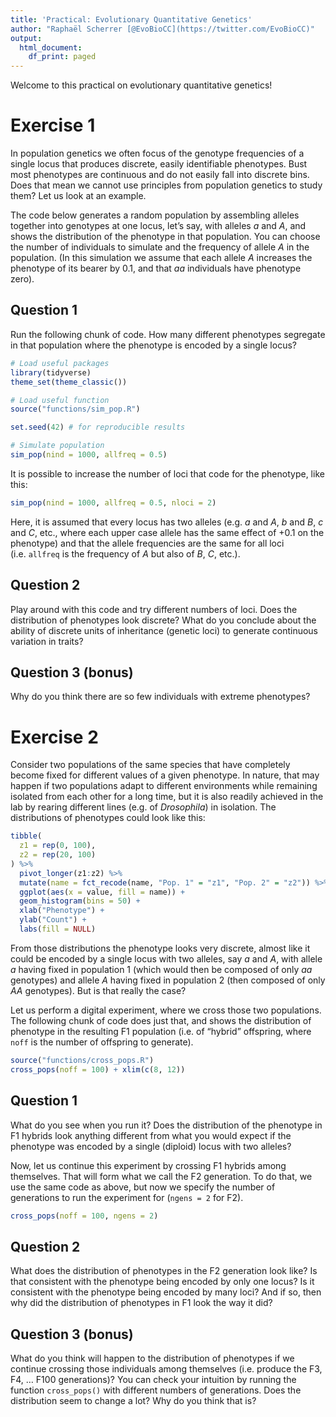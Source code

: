 ```yaml
---
title: 'Practical: Evolutionary Quantitative Genetics'
author: "Raphaël Scherrer [@EvoBioCC](https://twitter.com/EvoBioCC)"
output:
  html_document:
    df_print: paged
---
```


Welcome to this practical on evolutionary quantitative genetics!

# Exercise 1

In population genetics we often focus of the genotype frequencies of a single locus that produces discrete, easily identifiable phenotypes. Bust most phenotypes are continuous and do not easily fall into discrete bins. Does that mean we cannot use principles from population genetics to study them? Let us look at an example.

The code below generates a random population by assembling alleles together into genotypes at one locus, let's say, with alleles *a* and *A*, and shows the distribution of the phenotype in that population. You can choose the number of individuals to simulate and the frequency of allele *A* in the population. (In this simulation we assume that each allele *A* increases the phenotype of its bearer by 0.1, and that *aa* individuals have phenotype zero).

## Question 1

Run the following chunk of code. How many different phenotypes segregate in that population where the phenotype is encoded by a single locus?

```r
# Load useful packages
library(tidyverse)
theme_set(theme_classic())

# Load useful function
source("functions/sim_pop.R")

set.seed(42) # for reproducible results

# Simulate population
sim_pop(nind = 1000, allfreq = 0.5)
```

It is possible to increase the number of loci that code for the phenotype, like this:

```r
sim_pop(nind = 1000, allfreq = 0.5, nloci = 2)
```

Here, it is assumed that every locus has two alleles (e.g. *a* and *A*, *b* and *B*, *c* and *C*, etc., where each upper case allele has the same effect of +0.1 on the phenotype) and that the allele frequencies are the same for all loci (i.e. `allfreq` is the frequency of *A* but also of *B*, *C*, etc.).

## Question 2

Play around with this code and try different numbers of loci. Does the distribution of phenotypes look discrete? What do you conclude about the ability of discrete units of inheritance (genetic loci) to generate continuous variation in traits?

## Question 3 (bonus)

Why do you think there are so few individuals with extreme phenotypes?

# Exercise 2

Consider two populations of the same species that have completely become fixed for different values of a given phenotype. In nature, that may happen if two populations adapt to different environments while remaining isolated from each other for a long time, but it is also readily achieved in the lab by rearing different lines (e.g. of *Drosophila*) in isolation. The distributions of phenotypes could look like this:

```r
tibble(
  z1 = rep(0, 100),
  z2 = rep(20, 100)
) %>%
  pivot_longer(z1:z2) %>%
  mutate(name = fct_recode(name, "Pop. 1" = "z1", "Pop. 2" = "z2")) %>%
  ggplot(aes(x = value, fill = name)) +
  geom_histogram(bins = 50) +
  xlab("Phenotype") +
  ylab("Count") +
  labs(fill = NULL)
```
From those distributions the phenotype looks very discrete, almost like it could be encoded by a single locus with two alleles, say *a* and *A*, with allele *a* having fixed in population 1 (which would then be composed of only *aa* genotypes) and allele *A* having fixed in population 2 (then composed of only *AA* genotypes). But is that really the case? 

Let us perform a digital experiment, where we cross those two populations. The following chunk of code does just that, and shows the distribution of phenotype in the resulting F1 population (i.e. of "hybrid" offspring, where `noff` is the number of offspring to generate).

```r
source("functions/cross_pops.R")
cross_pops(noff = 100) + xlim(c(8, 12))
```

## Question 1

What do you see when you run it? Does the distribution of the phenotype in F1 hybrids look anything different from what you would expect if the phenotype was encoded by a single (diploid) locus with two alleles?

Now, let us continue this experiment by crossing F1 hybrids among themselves. That will form what we call the F2 generation. To do that, we use the same code as above, but now we specify the number of generations to run the experiment for (`ngens = 2` for F2).

```r
cross_pops(noff = 100, ngens = 2)
```

## Question 2

What does the distribution of phenotypes in the F2 generation look like? Is that consistent with the phenotype being encoded by only one locus? Is it consistent with the phenotype being encoded by many loci? And if so, then why did the distribution of phenotypes in F1 look the way it did?

## Question 3 (bonus)

What do you think will happen to the distribution of phenotypes if we continue crossing those individuals among themselves (i.e. produce the F3, F4, ... F100 generations)? You can check your intuition by running the function `cross_pops()` with different numbers of generations. Does the distribution seem to change a lot? Why do you think that is?

